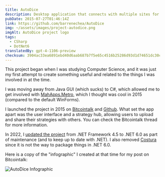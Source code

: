 ```yaml
---
title: AutoDice
description: Desktop application that connects with multiple sites for cryptocurrency betting in the "Dice" game.
pubDate: 2015-07-27T01:46:14Z
link: https://github.com/barrenechea/AutoDice
img: ~/assets/images/project-autodice.png
imgAlt: AutoDice project logo
tags:
  - CSharp
  - DotNet6
translatedBy: gpt-4-1106-preview
checksum: 3904ac33ea6891ebd40d6aab687b7f5e65c4516b25286d93d1d74651dc30c268
---
```



This project began when I was studying Computer Science, and it was just my first attempt to create something useful and related to the things I was involved in at the time.

I was moving away from Java GUI (which sucks) to C#, which allowed me to get involved with [MahApps.Metro](https://mahapps.com/), which I thought was cool in 2015 (compared to the default WinForms).

I launched the project in 2015 on [Bitcointalk](https://bitcointalk.org/index.php?topic=1135816.0) and [Github](https://github.com/barrenechea/AutoDice). What set the app apart was the user interface and a strategy hub, allowing users to upload and share their strategies with others. You can check the Bitcointalk thread for more information.

In 2022, I [updated the project](https://github.com/barrenechea/AutoDice/commit/194cb75cbf924faa50528c8da1b259b2f51213f1) from .NET Framework 4.5 to .NET 6.0 as part of maintenance (and to keep up to date with .NET). I also removed [Costura](https://github.com/Fody/Costura) since it is not the way to package things in .NET 6.0.

Here is a copy of the "infographic" I created at that time for my post on Bitcointalk:

<Image src={FooterImage} alt="AutoDice Infographic" width={800} format="webp" />
